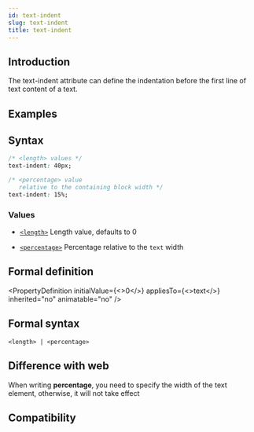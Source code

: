 ```yaml
---
id: text-indent
slug: text-indent
title: text-indent
---
```


## Introduction

The text-indent attribute can define the indentation before the first line of text content of a text.

## Examples


<Go
  example="css-api"
  defaultFile="src/text-indent/App.tsx"
  img="/assets/doc/css/text-indent.jpg"
  entry="src/text-indent"
  defaultEntryFile="dist/text-indent.lynx.bundle"
/>

## Syntax

```css
/* <length> values */
text-indent: 40px;

/* <percentage> value
   relative to the containing block width */
text-indent: 15%;
```

### Values

- [`<length>`](api/css/data-type/length.mdx)
  Length value, defaults to 0

- [`<percentage>`](api/css/data-type/percentage.mdx)
  Percentage relative to the `text` width

## Formal definition


<PropertyDefinition
  initialValue={<>0</>}
  appliesTo={<>text</>}
  inherited="no"
  animatable="no"
/>

## Formal syntax

```
<length> | <percentage>
```

## Difference with web

When writing **percentage**, you need to specify the width of the text element, otherwise, it will not take effect

## Compatibility


<LegacyCompatTable metadata="css/properties/text-indent" />
